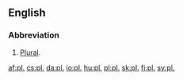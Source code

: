 ==English==

===Abbreviation===
{{head|en|abbreviation}}

# [[plural|Plural]].

[[af:pl.]]
[[cs:pl.]]
[[da:pl.]]
[[io:pl.]]
[[hu:pl.]]
[[pl:pl.]]
[[sk:pl.]]
[[fi:pl.]]
[[sv:pl.]]